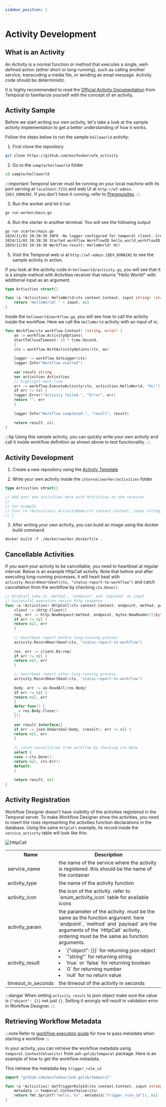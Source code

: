 ```yaml
---
sidebar_position: 2
---
```

# Activity Development

## What is an Activity

An Activity is a normal function or method that executes a single, well-defined action (either short or long-running), 
such as calling another service, transcoding a media file, or sending an email message. Activity code should be 
deterministic.

It is highly recommended to read the [Official Activity Documentation](https://docs.temporal.io/activities) from 
Temporal to familiarize yourself with the concept of an activity.

## Activity Sample

Before we start writing our own activity, let's take a look at the sample activity implementation to get a better
understanding of how it works.

Follow the steps below to run the sample `helloworld` activity:
1. First clone the repository
```bash
git clone https://github.com/mssfoobar/wfe_activity
```

2. Go to the `sample/helloworld` folder
```bash
cd sample/helloworld
```

:::important
Temporal server must be running on your local machine with its port serving at `localhost:7233` and web UI at 
`http://wf-admin.{DEV_DOMAIN}`. If you don't have it running, refer to [Prerequisites](./1_prerequisite.md).
:::

3. Run the worker and let it run
```bash
go run worker/main.go
```

4. Run the starter in another terminal. You will see the following output
```bash
go run starter/main.go
2024/11/03 20:38:30 INFO  No logger configured for temporal client. Created default one.
2024/11/03 20:38:30 Started workflow WorkflowID hello_world_workflowID RunID 11274584-4776-448e-b301-f9b8649e4cac
2024/11/03 20:38:30 Workflow result: HelloWorld! Hi!
```

5. Visit the Temporal web ui at `http://wf-admin.{DEV_DOMAIN}` to see the sample activity in action.

If you look at the activity code in `helloworld/activity.go`, you will see that it is a simple method with
Activities receiver that returns "Hello World!" with additional input as an argument.
```go title="sample/helloworld/activity.go"
type Activities struct{}

func (a *Activities) HelloWorld(ctx context.Context, input string) (string, error) {
    return "HelloWorld! " + input, nil
}
```

Inside the `helloworld/workflow.go`, you will see how to call the activity inside the workflow. Here we call the
`HelloWorld` activity with an input of `Hi`.
```go title="sample/helloworld/workflow.go"
func Workflow(ctx workflow.Context) (string, error) {
    ao := workflow.ActivityOptions{
    StartToCloseTimeout: 10 * time.Second,
    }
    ctx = workflow.WithActivityOptions(ctx, ao)
    
    logger := workflow.GetLogger(ctx)
    logger.Info("Workflow started")
    
    var result string
    var activities Activities
    // highlight-next-line
    err := workflow.ExecuteActivity(ctx, activities.HelloWorld, "Hi!").Get(ctx, &result)
    if err != nil {
    logger.Error("Activity failed.", "Error", err)
    return "", err
    }
    
    logger.Info("Workflow completed.", "result", result)
    
    return result, nil
}
```

:::tip
Using this sample activity, you can quickly write your own activity and call it inside workflow definition as shown
above to test functionality.
:::

## Activity Development

1. Create a new repository using the [Activity Template](https://github.com/mssfoobar/wfe_activity)

2. Write your own activity inside the `internal/worker/activities` folder
```go title="internal/worker/activities/activities.go"
type Activities struct{}

// Add your own activities here with Activities as the receiver
// 
// for example
// func (a *Activities) ActivityName(ctx context.Context, input string) (string, error) {
// }
```

3. After writing your own activity, you can build an image using the docker build command.
```
docker build -f ./docker/worker.Dockerfile .
```

## Cancellable Activities

If you want your activity to be cancellable, you need to heartbeat at regular interval.
Below is an example HttpCall activity. Note that before and after executing long-running processes, it will
heart beat with `activity.RecordHeartbeat(ctx, "status-report-to-workflow")` and catch cancellation from the workflow
by checking `ctx.Done()`.
```go
// HttpCall take in 'method', 'endpoint' and 'payload' as input
// Successful execution return http response
func (a *Activities) HttpCall(ctx context.Context, endpoint, method, payload string) (interface{}, error) {
    client := &http.Client{}
    req, err := http.NewRequest(method, endpoint, bytes.NewReader([]byte(payload)))
    if err != nil {
    return nil, err
    }
    
    // heartbeat report before long-running process
    activity.RecordHeartbeat(ctx, "status-report-to-workflow")
    
    res, err := client.Do(req)
    if err != nil {
    return nil, err
    }

    // heartbeat report after long-running process
    activity.RecordHeartbeat(ctx, "status-report-to-workflow")
    
    body, err := io.ReadAll(res.Body)
    if err != nil {
    return nil, err
    }
    defer func() {
    _ = res.Body.Close()
    }()
    
    var result interface{}
    if err := json.Unmarshal(body, &result); err != nil {
    return nil, err
    }
    
    // catch cancellation from workflow by checking ctx.Done
    select {
    case <-ctx.Done():
    return nil, ctx.Err()
    default:
    }
    
    return result, nil
}
```

## Activity Registration

Workflow Designer doesn't have visibility of the activities registered in the Temporal server. To make Workflow
Designer show the activities, you need to insert the rows representing the activities function declarations in the
database. Using the same `HttpCall` example, its record inside the `service_activity` table will look like this:

![HttpCall](../../../../../static/img/modules/wfe/development/Activity%20Developer%20Guide/HttpCall.png)

<table>
    <tr>
        <th>Name</th>
        <th>Description</th>
    </tr>
    <tr>
        <td>service_name</td>
        <td>the name of the service where the activity is registered. this should be the name of the container</td>
    </tr>
    <tr>
        <td>activity_type</td>
        <td>the name of the activity function</td>
    </tr>
    <tr>
        <td>activity_icon</td>
        <td>the icon of the activity. refer to `enum_activity_icon` table for available icons</td>
    </tr>
    <tr>
        <td>activity_param</td>
        <td>the parameter of the activity. must be the same as the function argument. here `endpoint`, `method` and 
        `payload` are the arguments of the `HttpCall` activity. ordering must be the same as function arguments.</td>
    </tr>
    <tr>
        <td>activity_result</td>
        <td>
            <li>`{"object": {}}` for returning json object</li>
            <li>`"string"` for returning string</li>
            <li>`true` or `false` for returning boolean</li>
            <li>`0` for returning number</li>
            <li>`null` for no return value</li>
        </td>
    </tr>
    <tr>
        <td>timeout_in_seconds</td>
        <td>the timeout of the activity in seconds</td>
    </tr>
</table>

:::danger
When setting `activity_result` to json object make sure the value is `{"object": {}}` not just `{}`. Setting it wrongly 
will result in validation error in Workflow Designer.
:::

## Retrieving Workflow Metadata

:::note
Refer to [workflow execution guide](/docs/modules/wfe/development/Frontend%20Developer%20Guide/3_workflow_execution.mdx#start-workflow)
for how to pass metadata when starting a workflow
:::

In your activity, you can retrieve the workflow metadata using `temporal.ContextValue(ctx)` from `aoh-golib/temporal`
package. Here is an example of how to get the workflow metadata.

This retrieve the metadata key `trigger_rule_id`
```go
import "github.com/mssfoobar/aoh-golib/temporal"

func (a *Activities) GetTriggerRuleId(ctx context.Context, input string) (string, error) {
    metadata := temporal.ContextValue(ctx)
    return fmt.Sprintf("Hello, %s", metadata["trigger_rule_id"]), nil
}
```